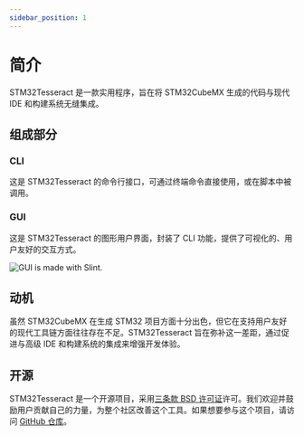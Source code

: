 ---
sidebar_position: 1
---

# 简介
STM32Tesseract 是一款实用程序，旨在将 STM32CubeMX 生成的代码与现代 IDE 和构建系统无缝集成。

## 组成部分
### CLI
这是 STM32Tesseract 的命令行接口，可通过终端命令直接使用，或在脚本中被调用。

<div style={{
    display: "flex",
    gap: "1em",
}}>
    <div>
        <h3>GUI</h3>
        <p>这是 STM32Tesseract 的图形用户界面，封装了 CLI 功能，提供了可视化的、用户友好的交互方式。</p>
    </div>
    <img src="https://cdn.jsdelivr.net/gh/slint-ui/slint/logo/madewithslint/madewithslint-logo-dark/madewithslint-logo-dark.svg" alt="GUI is made with Slint." />
</div>

## 动机
虽然 STM32CubeMX 在生成 STM32 项目方面十分出色，但它在支持用户友好的现代工具链方面往往存在不足。STM32Tesseract 旨在弥补这一差距，通过促进与高级 IDE 和构建系统的集成来增强开发体验。

## 开源
STM32Tesseract 是一个开源项目，采用[三条款 BSD 许可证](https://github.com/ArcticLampyrid/stm32tesseract/blob/main/LICENSE.md)许可。我们欢迎并鼓励用户贡献自己的力量，为整个社区改善这个工具。如果想要参与这个项目，请访问 [GitHub 仓库](https://github.com/ArcticLampyrid/stm32tesseract)。